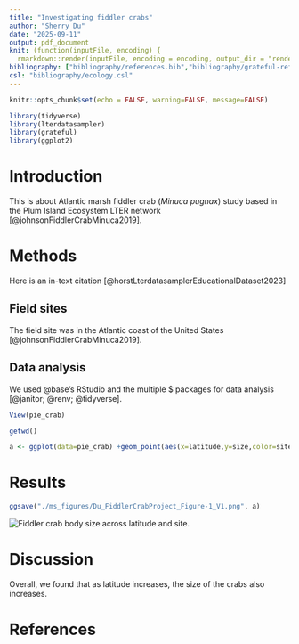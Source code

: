 ```yaml
---
title: "Investigating fiddler crabs"
author: "Sherry Du"
date: "2025-09-11"
output: pdf_document
knit: (function(inputFile, encoding) {
  rmarkdown::render(inputFile, encoding = encoding, output_dir = "rendered") })
bibliography: ["bibliography/references.bib","bibliography/grateful-refs.bib"]
csl: "bibliography/ecology.csl"
---
```


```r
knitr::opts_chunk$set(echo = FALSE, warning=FALSE, message=FALSE)
```

```r
library(tidyverse)
library(lterdatasampler)
library(grateful)
library(ggplot2)
```

# Introduction

This is about Atlantic marsh fiddler crab (*Minuca pugnax*) study based in the Plum Island Ecosystem LTER network [@johnsonFiddlerCrabMinuca2019].

# Methods

Here is an in-text citation [@horstLterdatasamplerEducationalDataset2023]

## Field sites

The field site was in the Atlantic coast of the United States [@johnsonFiddlerCrabMinuca2019].

## Data analysis

We used @base's RStudio and the multiple \$ packages for data analysis [@janitor; @renv; @tidyverse].

```r
View(pie_crab)

getwd()

a <- ggplot(data=pie_crab) +geom_point(aes(x=latitude,y=size,color=site))
```

# Results

```r
ggsave("./ms_figures/Du_FiddlerCrabProject_Figure-1_V1.png", a)
```

![Fiddler crab body size across latitude and site](./ms_figures/Du_FiddlerCrabProject_Figure-1_V1.png).

# Discussion

Overall, we found that as latitude increases, the size of the crabs also increases.

# References
